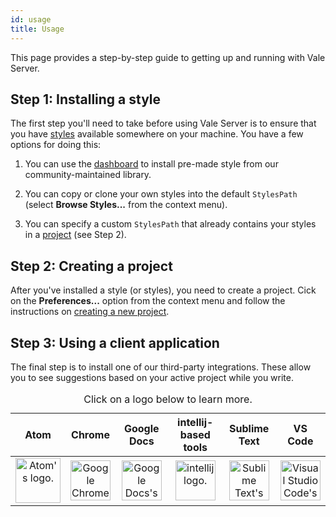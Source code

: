 ```yaml
---
id: usage
title: Usage
---
```



This page provides a step-by-step guide to getting up and running with Vale Server.

## Step 1: Installing a style

The first step you'll need to take before using Vale Server is to ensure that
you have [styles](concepts/styles) available somewhere on your machine. You have a few
options for doing this:

1. You can use the [dashboard](gui#styles) to install pre-made style from our
   community-maintained library.

2. You can copy or clone your own styles into the default `StylesPath`
   (select **Browse Styles...** from the context menu).

3. You can specify a custom `StylesPath` that already contains your styles in
   a [project](gui#projects) (see Step 2).

## Step 2: Creating a project

After you've installed a style (or styles), you need to create a
project. Cick on the **Preferences...** option from the context
menu and follow the instructions on [creating a new project](gui#projects).

## Step 3: Using a client application

The final step is to install one of our third-party integrations. These allow
you to see suggestions based on your active project while you write.

<table>
   <caption>Click on a logo below to learn more.</caption>
   <thead>
      <tr>
         <th>Atom</th>
         <th>Chrome</th>
         <th>Google Docs</th>
         <th>intellij-based tools</th>
         <th>Sublime Text</th>
         <th>VS Code</th>
      </tr>
   </thead>
   <tbody>
      <tr align="center">
         <td>
            <a href="clients/atom">
              <img
               alt="Atom's logo."
               src={useBaseUrl('img/logos/Atom.png')}
               height="72"/>
            </a>
         </td>
         <td>
            <a href="clients/chrome">
              <img
               alt="Google Chrome's logo."
               src={useBaseUrl('img/logos/chrome.png')}
               height="64"/>
            </a>
         </td>
         <td>
            <a href="clients/google-docs">
              <img
               alt="Google Docs's logo."
               src={useBaseUrl('img/logos/gdocs.png')}
               height="64"/>
            </a>
         </td>
         <td>
            <a href="clients/intellij">
              <img
               alt="intellij logo."
               src={useBaseUrl('img/logos/intellij.png')}
               height="64"/>
            </a>
         </td>         
         <td align="center">
            <a href="clients/sublime-text">
              <img
               alt="Sublime Text's logo."
               src={useBaseUrl('img/logos/sublime.png')}
               height="64"/>
            </a>
         </td>
         <td align="center">
            <a href="clients/vscode">
              <img
               alt="Visual Studio Code's logo."
               src={useBaseUrl('img/logos/code.png')}
               height="64"/>
            </a>
         </td>
      </tr>
   </tbody>
</table>
